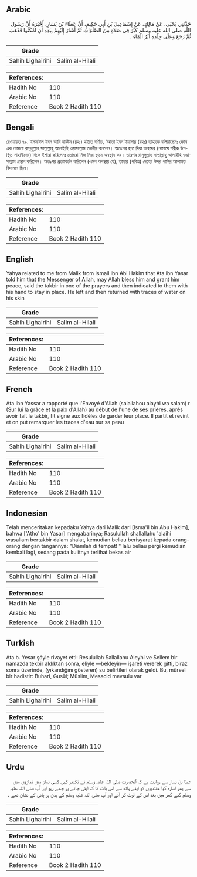 ## Arabic


<div dir="rtl" lang="ar" style={{fontSize:'larger',backgroundColor:'#f8f9fa',padding:20}}>
حَدَّثَنِي يَحْيَى، عَنْ مَالِكٍ، عَنْ إِسْمَاعِيلَ بْنِ أَبِي حَكِيمٍ، أَنَّ عَطَاءَ بْنَ يَسَارٍ، أَخْبَرَهُ أَنَّ رَسُولَ اللَّهِ صلى الله عليه وسلم كَبَّرَ فِي صَلاَةٍ مِنَ الصَّلَوَاتِ ثُمَّ أَشَارَ إِلَيْهِمْ بِيَدِهِ أَنِ امْكُثُوا فَذَهَبَ ثُمَّ رَجَعَ وَعَلَى جِلْدِهِ أَثَرُ الْمَاءِ ‏.‏
</div>
<div style={{backgroundColor:'#f8f9fa',padding:20, marginBottom: 10}}><table> <thead> <tr> <th>Grade</th> <th></th> </tr> </thead> <tbody> <tr><td>Sahih Lighairihi</td><td>Salim al-Hilali</td></tr></tbody></table><table> <thead> <tr> <th>References:</th> <th></th> </tr> </thead> <tbody><tr><td>Hadith No</td><td>110</td></tr><tr><td>Arabic No</td><td>110</td></tr><tr><td>Reference</td><td>Book 2 Hadith 110</td></tr></tbody></table></div>

## Bengali


<div dir="ltr" lang="bn" style={{fontSize:'larger',backgroundColor:'#f8f9fa',padding:20}}>
রেওয়ায়ত ৭৯. ইসমাঈল ইবন আবি হাকীম (রহঃ) হইতে বর্ণিত, 'আতা ইবন ইয়াসার (রহঃ) তাহাকে বলিয়াছেনঃ কোন এক নামাযে রাসূলুল্লাহ সাল্লাল্লাহু আলাইহি ওয়াসাল্লাম তকবীর বললেন। অতঃপর হাত দিয়া তাহদের (নামাযে শরীক উপস্থিত সাহাবীদের) দিকে ইশারা করিলেনঃ তোমরা নিজ নিজ স্থানে অবস্থান কর। তারপর রাসূলুল্লাহ সাল্লাল্লাহু আলাইহি ওয়াসাল্লাম প্রস্থান করিলেন। অতঃপর প্রত্যাবর্তন করিলেন (এমন অবস্থায় যে), তাহার (পবিত্র) দেহের উপর পানির আলামত বিদ্যমান ছিল।
</div>
<div style={{backgroundColor:'#f8f9fa',padding:20, marginBottom: 10}}><table> <thead> <tr> <th>Grade</th> <th></th> </tr> </thead> <tbody> <tr><td>Sahih Lighairihi</td><td>Salim al-Hilali</td></tr></tbody></table><table> <thead> <tr> <th>References:</th> <th></th> </tr> </thead> <tbody><tr><td>Hadith No</td><td>110</td></tr><tr><td>Arabic No</td><td>110</td></tr><tr><td>Reference</td><td>Book 2 Hadith 110</td></tr></tbody></table></div>

## English


<div dir="ltr" lang="en" style={{fontSize:'larger',backgroundColor:'#f8f9fa',padding:20}}>
Yahya related to me from Malik from Ismail ibn Abi Hakim that Ata ibn Yasar told him that the Messenger of Allah, may Allah bless him and grant him peace, said the takbir in one of the prayers and then indicated to them with his hand to stay in place. He left and then returned with traces of water on his skin
</div>
<div style={{backgroundColor:'#f8f9fa',padding:20, marginBottom: 10}}><table> <thead> <tr> <th>Grade</th> <th></th> </tr> </thead> <tbody> <tr><td>Sahih Lighairihi</td><td>Salim al-Hilali</td></tr></tbody></table><table> <thead> <tr> <th>References:</th> <th></th> </tr> </thead> <tbody><tr><td>Hadith No</td><td>110</td></tr><tr><td>Arabic No</td><td>110</td></tr><tr><td>Reference</td><td>Book 2 Hadith 110</td></tr></tbody></table></div>

## French


<div dir="ltr" lang="fr" style={{fontSize:'larger',backgroundColor:'#f8f9fa',padding:20}}>
Ata Ibn Yassar a rapporté que l'Envoyé d'Allah (salallahou alayhi wa salam) r (Sur lui la grâce et la paix d'Allah) au début de l'une de ses prières, après avoir fait le takbir, fit signe aux fidèles de garder leur place. Il partit et revint et on put remarquer les traces d'eau sur sa peau
</div>
<div style={{backgroundColor:'#f8f9fa',padding:20, marginBottom: 10}}><table> <thead> <tr> <th>Grade</th> <th></th> </tr> </thead> <tbody> <tr><td>Sahih Lighairihi</td><td>Salim al-Hilali</td></tr></tbody></table><table> <thead> <tr> <th>References:</th> <th></th> </tr> </thead> <tbody><tr><td>Hadith No</td><td>110</td></tr><tr><td>Arabic No</td><td>110</td></tr><tr><td>Reference</td><td>Book 2 Hadith 110</td></tr></tbody></table></div>

## Indonesian


<div dir="ltr" lang="id" style={{fontSize:'larger',backgroundColor:'#f8f9fa',padding:20}}>
Telah menceritakan kepadaku Yahya dari Malik dari [Isma'il bin Abu Hakim], bahwa ['Atho' bin Yasar] mengabarinya; Rasulullah shallallahu 'alaihi wasallam bertakbir dalam shalat, kemudian beliau berisyarat kepada orang-orang dengan tangannya: "Diamlah di tempat! " lalu beliau pergi kemudian kembali lagi, sedang pada kulitnya terlihat bekas air
</div>
<div style={{backgroundColor:'#f8f9fa',padding:20, marginBottom: 10}}><table> <thead> <tr> <th>Grade</th> <th></th> </tr> </thead> <tbody> <tr><td>Sahih Lighairihi</td><td>Salim al-Hilali</td></tr></tbody></table><table> <thead> <tr> <th>References:</th> <th></th> </tr> </thead> <tbody><tr><td>Hadith No</td><td>110</td></tr><tr><td>Arabic No</td><td>110</td></tr><tr><td>Reference</td><td>Book 2 Hadith 110</td></tr></tbody></table></div>

## Turkish


<div dir="ltr" lang="tr" style={{fontSize:'larger',backgroundColor:'#f8f9fa',padding:20}}>
Ata b. Yesar şöyle rivayet etti: Resulullah Sallallahu Aleyhi ve Sellem bir namazda tekbir aldıktan sonra, eliyle —bekleyin— işareti vererek gitti, biraz sonra üzerinde, (yıkandığını gösteren) su belirtileri olarak geldi. Bu, mürsel bir hadistir: Buhari, Gusül; Müslim, Mesacid mevsulu var
</div>
<div style={{backgroundColor:'#f8f9fa',padding:20, marginBottom: 10}}><table> <thead> <tr> <th>Grade</th> <th></th> </tr> </thead> <tbody> <tr><td>Sahih Lighairihi</td><td>Salim al-Hilali</td></tr></tbody></table><table> <thead> <tr> <th>References:</th> <th></th> </tr> </thead> <tbody><tr><td>Hadith No</td><td>110</td></tr><tr><td>Arabic No</td><td>110</td></tr><tr><td>Reference</td><td>Book 2 Hadith 110</td></tr></tbody></table></div>

## Urdu


<div dir="rtl" lang="ur" style={{fontSize:'larger',backgroundColor:'#f8f9fa',padding:20}}>
عطا بن یسار سے روایت ہے کہ آنحضرت صلی اللہ علیہ وسلم نے تکبیر کہی کسی نماز میں نمازوں میں سے پھر اشارہ کیا مقتدیوں کو اپنے ہاتھ سے اس بات کا کہ اپنی جائے پر جمے رہو اور آپ صلی اللہ علیہ وسلم گئے گھر میں بعد اس کے لوٹ کر آئے اور آپ صلی اللہ علیہ وسلم کے بدن پر پانی کے نشان تھے ۔
</div>
<div style={{backgroundColor:'#f8f9fa',padding:20, marginBottom: 10}}><table> <thead> <tr> <th>Grade</th> <th></th> </tr> </thead> <tbody> <tr><td>Sahih Lighairihi</td><td>Salim al-Hilali</td></tr></tbody></table><table> <thead> <tr> <th>References:</th> <th></th> </tr> </thead> <tbody><tr><td>Hadith No</td><td>110</td></tr><tr><td>Arabic No</td><td>110</td></tr><tr><td>Reference</td><td>Book 2 Hadith 110</td></tr></tbody></table></div>